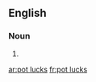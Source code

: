 ==English==

===Noun===
{{head|en|noun plural form}}

# {{plural of|pot luck|lang=en}}

[[ar:pot lucks]]
[[fr:pot lucks]]